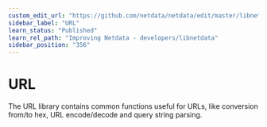```yaml
---
custom_edit_url: "https://github.com/netdata/netdata/edit/master/libnetdata/url/README.md"
sidebar_label: "URL"
learn_status: "Published"
learn_rel_path: "Improving Netdata - developers/libnetdata"
sidebar_position: "356"
---
```



# URL

The URL library contains common functions useful for URLs, like conversion from/to hex, 
URL encode/decode and query string parsing. 

